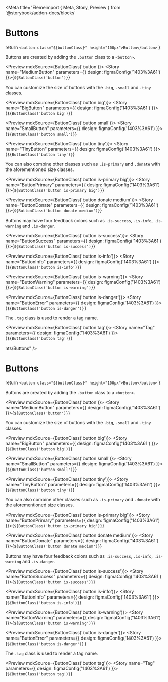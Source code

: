 
<Meta title="Elemeimport { Meta, Story, Preview } from '@storybook/addon-docs/blocks'

<Meta title="Elements/Buttons" />

# Buttons

  return 
  `<button class="${buttonClass}" height="100px">Button</button>`
}

Buttons are created by adding the `.button` class to a `<button>`.

<Preview mdxSource={ButtonClass('button')}>
  <Story name="MediumButton" parameters={{
    design: figmaConfig('1403%3A61')
  }}>{`
    ${ButtonClass('button')}
  `}</Story>
</Preview>

You can customize the size of buttons with the `.big`, `.small` and `.tiny` classes.

<Preview mdxSource={ButtonClass('button big')}>
  <Story name="BigButton" parameters={{
    design: figmaConfig('1403%3A61')
  }}>{`
    ${ButtonClass('button big')}
  `}</Story>
</Preview>

<Preview mdxSource={ButtonClass('button small')}>
  <Story name="SmallButton" parameters={{
    design: figmaConfig('1403%3A61')
  }}>{`
    ${ButtonClass('button small')}
  `}</Story>
</Preview>

<Preview mdxSource={ButtonClass('button tiny')}>
  <Story name="TinyButton" parameters={{
    design: figmaConfig('1403%3A61')
  }}>{`
    ${ButtonClass('button tiny')}
  `}</Story>
</Preview>

You can also combine other classes such as `.is-primary` and `.donate` with the aforementioned size classes.

<Preview mdxSource={ButtonClass('button is-primary big')}>
  <Story name="ButtonPrimary" parameters={{
    design: figmaConfig('1403%3A61')
  }}>{`
    ${ButtonClass('button is-primary big')}
  `}</Story>
</Preview>

<Preview mdxSource={ButtonClass('button donate medium')}>
  <Story name="ButtonDonate" parameters={{
    design: figmaConfig('1403%3A61')
  }}>{`
    ${ButtonClass('button donate medium')}
  `}</Story>
</Preview>

Buttons may have four feedback colors such as `.is-success`, `.is-info`, `.is-warning` and `.is-danger`.

<Preview mdxSource={ButtonClass('button is-success')}>
  <Story name="ButtonSuccess" parameters={{
    design: figmaConfig('1403%3A61')
  }}>{`
    ${ButtonClass('button is-success')}
  `}</Story>
</Preview>

<Preview mdxSource={ButtonClass('button is-info')}>
  <Story name="ButtonInfo" parameters={{
    design: figmaConfig('1403%3A61')
  }}>{`
    ${ButtonClass('button is-info')}
  `}</Story>
</Preview>

<Preview mdxSource={ButtonClass('button is-warning')}>
  <Story name="ButtonWarning" parameters={{
    design: figmaConfig('1403%3A61')
  }}>{`
    ${ButtonClass('button is-warning')}
  `}</Story>
</Preview>

<Preview mdxSource={ButtonClass('button is-danger')}>
  <Story name="ButtonError" parameters={{
    design: figmaConfig('1403%3A61')
  }}>{`
    ${ButtonClass('button is-danger')}
  `}</Story>
</Preview>

The `.tag` class is used to render a tag name.

<Preview mdxSource={ButtonClass('button tag')}>
  <Story name="Tag" parameters={{
    design: figmaConfig('1403%3A61')
  }}>{`
    ${ButtonClass('button tag')}
  `}</Story>
</Preview>

nts/Buttons" />

# Buttons

 return `<button class="${buttonClass}" height="100px">Button</button>`
}

Buttons are created by adding the `.button` class to a `<button>`.

<Preview mdxSource={ButtonClass('button')}>
  <Story name="MediumButton" parameters={{
    design: figmaConfig('1403%3A61')
  }}>{`
    ${ButtonClass('button')}
  `}</Story>
</Preview>

You can customize the size of buttons with the `.big`, `.small` and `.tiny` classes.

<Preview mdxSource={ButtonClass('button big')}>
  <Story name="BigButton" parameters={{
    design: figmaConfig('1403%3A61')
  }}>{`
    ${ButtonClass('button big')}
  `}</Story>
</Preview>

<Preview mdxSource={ButtonClass('button small')}>
  <Story name="SmallButton" parameters={{
    design: figmaConfig('1403%3A61')
  }}>{`
    ${ButtonClass('button small')}
  `}</Story>
</Preview>

<Preview mdxSource={ButtonClass('button tiny')}>
  <Story name="TinyButton" parameters={{
    design: figmaConfig('1403%3A61')
  }}>{`
    ${ButtonClass('button tiny')}
  `}</Story>
</Preview>

You can also combine other classes such as `.is-primary` and `.donate` with the aforementioned size classes.

<Preview mdxSource={ButtonClass('button is-primary big')}>
  <Story name="ButtonPrimary" parameters={{
    design: figmaConfig('1403%3A61')
  }}>{`
    ${ButtonClass('button is-primary big')}
  `}</Story>
</Preview>

<Preview mdxSource={ButtonClass('button donate medium')}>
  <Story name="ButtonDonate" parameters={{
    design: figmaConfig('1403%3A61')
  }}>{`
    ${ButtonClass('button donate medium')}
  `}</Story>
</Preview>

Buttons may have four feedback colors such as `.is-success`, `.is-info`, `.is-warning` and `.is-danger`.

<Preview mdxSource={ButtonClass('button is-success')}>
  <Story name="ButtonSuccess" parameters={{
    design: figmaConfig('1403%3A61')
  }}>{`
    ${ButtonClass('button is-success')}
  `}</Story>
</Preview>

<Preview mdxSource={ButtonClass('button is-info')}>
  <Story name="ButtonInfo" parameters={{
    design: figmaConfig('1403%3A61')
  }}>{`
    ${ButtonClass('button is-info')}
  `}</Story>
</Preview>

<Preview mdxSource={ButtonClass('button is-warning')}>
  <Story name="ButtonWarning" parameters={{
    design: figmaConfig('1403%3A61')
  }}>{`
    ${ButtonClass('button is-warning')}
  `}</Story>
</Preview>

<Preview mdxSource={ButtonClass('button is-danger')}>
  <Story name="ButtonError" parameters={{
    design: figmaConfig('1403%3A61')
  }}>{`
    ${ButtonClass('button is-danger')}
  `}</Story>
</Preview>

The `.tag` class is used to render a tag name.

<Preview mdxSource={ButtonClass('button tag')}>
  <Story name="Tag" parameters={{
    design: figmaConfig('1403%3A61')
  }}>{`
    ${ButtonClass('button tag')}
  `}</Story>
</Preview>

